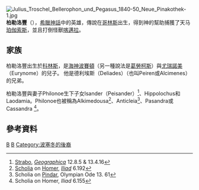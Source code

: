 
{{noteTA
|1=zh:柏勒洛豐; zh-cn:柏勒洛丰; zh-tw:貝勒羅豐;
|2=zh-cn: 珀伽索斯; zh-tw:佩加索斯;
}}
[[File:Julius_Troschel_Bellerophon_und_Pegasus_1840-50_Neue_Pinakothek-1.jpg|thumb]]
'''柏勒洛豐'''（'''{{lang|el|βελλεροφῶν}}'''），[[希臘神話|希臘神話]]中的英雄，傳說在[[哥林斯|哥林斯]]出生，得到神的幫助捕獲了天马[[珀伽索斯|珀伽索斯]]，並且打倒怪獸[[喀邁拉|喀邁拉]]。

==家族==
柏勒洛豐出生於[[科林斯|科林斯]]，是[[海神|海神]][[波賽頓|波賽頓]]（另一種說法是[[葛勞柯斯|葛勞柯斯]]）與[[尤瑞諾美|尤瑞諾美]]（Eurynome）的兒子。 他是德利埃斯（Deliades）（也叫Peiren或Alcimenes）的兄弟。

柏勒洛豐與妻子Philonoe生下子女Isander（Peisander）<ref name=":0">[[Strabo|Strabo]], ''[[Geographica|Geographica]]'' 12.8.5 & 13.4.16</ref>、Hippolochus和Laodamia。Philonoe也被稱為Alkimedousa<ref>[[Scholia|Scholia]] on [[Homer|Homer]], ''[[Iliad|Iliad]]'' 6.192</ref>、Anticleia<ref>Scholia on [[Pindar|Pindar]], Olympian Ode 13. 61</ref>、Pasandra或Cassandra <ref>Scholia on Homer, ''Iliad''  6.155</ref>。

==參考資料==
{{reflist|30em}}

{{希腊英雄}}

[[Category:古希腊英雄|B]]
[[Category:希臘神話人物|B]]
[[Category:波塞冬的後裔|Category:波塞冬的後裔]]